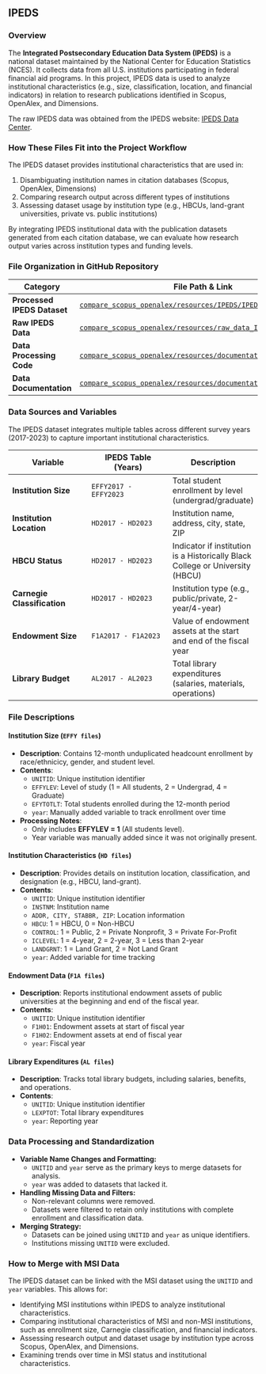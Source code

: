 ## IPEDS

### Overview {.unnumbered}

The **Integrated Postsecondary Education Data System (IPEDS)** is a national dataset maintained by the National Center for Education Statistics (NCES). It collects data from all U.S. institutions participating in federal financial aid programs. In this project, IPEDS data is used to analyze institutional characteristics (e.g., size, classification, location, and financial indicators) in relation to research publications identified in Scopus, OpenAlex, and Dimensions.

The raw IPEDS data was obtained from the IPEDS website: [IPEDS Data Center](https://nces.ed.gov/ipeds/datacenter/DataFiles.aspx?year=2023&surveyNumber=-1&sid=f98b3f39-0633-4dd3-bbc6-ec4e29b9098b&rtid=7).

### How These Files Fit into the Project Workflow {.unnumbered}

The IPEDS dataset provides institutional characteristics that are used in:

1. Disambiguating institution names in citation databases (Scopus, OpenAlex, Dimensions)
2. Comparing research output across different types of institutions
3. Assessing dataset usage by institution type (e.g., HBCUs, land-grant universities, private vs. public institutions)

By integrating IPEDS institutional data with the publication datasets generated from each citation database, we can evaluate how research output varies across institution types and funding levels.

### File Organization in GitHub Repository {.unnumbered}

| **Category**                | **File Path & Link** |
|-----------------------------|----------------------|
| **Processed IPEDS Dataset** | [`compare_scopus_openalex/resources/IPEDS/IPEDS.csv`](https://github.com/laurenchenarides/compare_scopus_openalex/tree/main/resources/IPEDS) |
| **Raw IPEDS Data**          | [`compare_scopus_openalex/resources/raw_data_IPEDS/`](https://github.com/laurenchenarides/compare_scopus_openalex/tree/main/resources/IPEDS/raw_data_IPEDS) |
| **Data Processing Code**    | [`compare_scopus_openalex/resources/documentation/IPEDSdata.rmd`](https://github.com/laurenchenarides/compare_scopus_openalex/tree/main/resources/documentation) |
| **Data Documentation**      | [`compare_scopus_openalex/resources/documentation/IPEDS_Data.md`](https://github.com/laurenchenarides/compare_scopus_openalex/tree/main/resources/documentation) |

### Data Sources and Variables {.unnumbered}

The IPEDS dataset integrates multiple tables across different survey years (2017-2023) to capture important institutional characteristics.

| **Variable**               | **IPEDS Table (Years)**        | **Description** |
|----------------------------|--------------------------------|----------------|
| **Institution Size**       | `EFFY2017 - EFFY2023`         | Total student enrollment by level (undergrad/graduate) |
| **Institution Location**   | `HD2017 - HD2023`             | Institution name, address, city, state, ZIP |
| **HBCU Status**           | `HD2017 - HD2023`             | Indicator if institution is a Historically Black College or University (HBCU) |
| **Carnegie Classification** | `HD2017 - HD2023`             | Institution type (e.g., public/private, 2-year/4-year) |
| **Endowment Size**         | `F1A2017 - F1A2023`           | Value of endowment assets at the start and end of the fiscal year |
| **Library Budget**         | `AL2017 - AL2023`             | Total library expenditures (salaries, materials, operations) |


### File Descriptions {.unnumbered}

#### Institution Size (`EFFY files`) {.unnumbered} 
- **Description**: Contains 12-month unduplicated headcount enrollment by race/ethnicicy, gender, and student level.
- **Contents**:
  - `UNITID`: Unique institution identifier
  - `EFFYLEV`: Level of study (1 = All students, 2 = Undergrad, 4 = Graduate)
  - `EFYTOTLT`: Total students enrolled during the 12-month period
  - `year`: Manually added variable to track enrollment over time
- **Processing Notes**:
  - Only includes **EFFYLEV = 1** (All students level).
  - Year variable was manually added since it was not originally present.

#### Institution Characteristics (`HD files`) {.unnumbered}
- **Description**: Provides details on institution location, classification, and designation (e.g., HBCU, land-grant).
- **Contents**:
  - `UNITID`: Unique institution identifier
  - `INSTNM`: Institution name
  - `ADDR, CITY, STABBR, ZIP`: Location information
  - `HBCU`: 1 = HBCU, 0 = Non-HBCU
  - `CONTROL`: 1 = Public, 2 = Private Nonprofit, 3 = Private For-Profit
  - `ICLEVEL`: 1 = 4-year, 2 = 2-year, 3 = Less than 2-year
  - `LANDGRNT`: 1 = Land Grant, 2 = Not Land Grant
  - `year`: Added variable for time tracking

#### Endowment Data (`F1A files`) {.unnumbered}
- **Description**: Reports institutional endowment assets of public universities at the beginning and end of the fiscal year.
- **Contents**:
  - `UNITID`: Unique institution identifier
  - `F1H01`: Endowment assets at start of fiscal year
  - `F1H02`: Endowment assets at end of fiscal year
  - `year`: Fiscal year

#### Library Expenditures (`AL files`) {.unnumbered}
- **Description**: Tracks total library budgets, including salaries, benefits, and operations.
- **Contents**:
  - `UNITID`: Unique institution identifier
  - `LEXPTOT`: Total library expenditures
  - `year`: Reporting year

### Data Processing and Standardization {.unnumbered}

- **Variable Name Changes and Formatting:**
  - `UNITID` and `year` serve as the primary keys to merge datasets for analysis.
  - `year` was added to datasets that lacked it.

- **Handling Missing Data and Filters:**
  - Non-relevant columns were removed.
  - Datasets were filtered to retain only institutions with complete enrollment and classification data.

- **Merging Strategy:**
  - Datasets can be joined using `UNITID` and `year` as unique identifiers.
  - Institutions missing `UNITID` were excluded.

### How to Merge with MSI Data {.unnumbered}

The IPEDS dataset can be linked with the MSI dataset using the `UNITID` and `year` variables. This allows for:

- Identifying MSI institutions within IPEDS to analyze institutional characteristics.
- Comparing institutional characteristics of MSI and non-MSI institutions, such as enrollment size, Carnegie classification, and financial indicators.
- Assessing research output and dataset usage by institution type across Scopus, OpenAlex, and Dimensions.
- Examining trends over time in MSI status and institutional characteristics.




